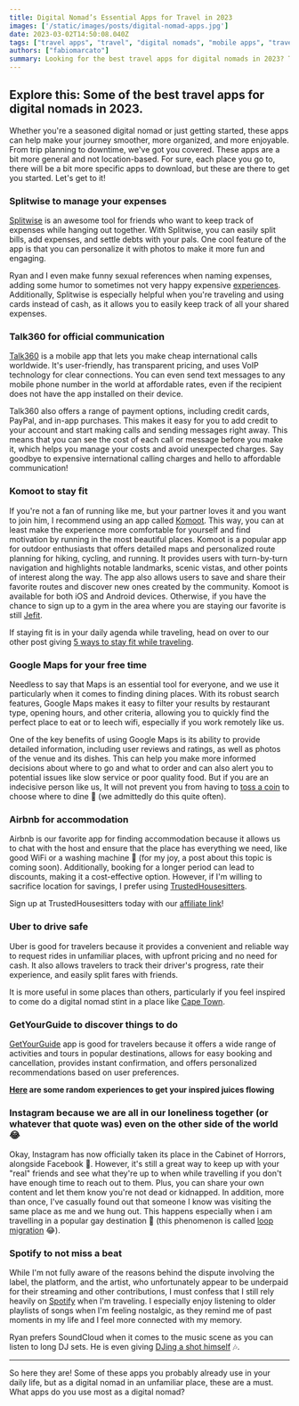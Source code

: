 ```yaml
---
title: Digital Nomad’s Essential Apps for Travel in 2023
images: ['/static/images/posts/digital-nomad-apps.jpg']
date: 2023-03-02T14:50:08.040Z
tags: ["travel apps", "travel", "digital nomads", "mobile apps", "travel planning", "fitness apps", "route planning", "accommodation", "ride-sharing services", "sightseeing", "activity booking"]
authors: ["fabiomarcato"]
summary: Looking for the best travel apps for digital nomads in 2023? These apps will make your journey smoother, more organized, and more enjoyable. From managing expenses with Splitwise to staying fit with Komoot and driving safe with Uber, we've got you covered. Use Talk360 to make cheap international calls and GetYourGuide to discover things to do. With Airbnb, you can find great accommodation with hosts who have everything you need. And of course, don't forget Google Maps, the essential tool for finding wifi. Travel smarter with these top travel apps.
---
```

## Explore this: Some of the best travel apps for digital nomads in 2023.

Whether you're a seasoned digital nomad or just getting started, these apps can help make your journey smoother, more organized, and more enjoyable. From trip planning to downtime, we've got you covered. These apps are a bit more general and not location-based. For sure, each place you go to, there will be a bit more specific apps to download, but these are there to get you started. Let's get to it! 

### Splitwise to manage your expenses

[Splitwise](https://www.splitwise.com/) is an awesome tool for friends who want to keep track of expenses while hanging out together. With Splitwise, you can easily split bills, add expenses, and settle debts with your pals. One cool feature of the app is that you can personalize it with photos to make it more fun and engaging.

Ryan and I even make funny sexual references when naming expenses, adding some humor to sometimes not very happy expensive [experiences](https://thefabryk.com/blog/fine-dining-experience-cape-town-south-africa). Additionally, Splitwise is especially helpful when you're traveling and using cards instead of cash, as it allows you to easily keep track of all your shared expenses. 

### Talk360 for official communication

[Talk360](https://www.talk360.com/) is a mobile app that lets you make cheap international calls worldwide. It's user-friendly, has transparent pricing, and uses VoIP technology for clear connections.  You can even send text messages to any mobile phone number in the world at affordable rates, even if the recipient does not have the app installed on their device.

Talk360 also offers a range of payment options, including credit cards, PayPal, and in-app purchases. This makes it easy for you to add credit to your account and start making calls and sending messages right away. This means that you can see the cost of each call or message before you make it, which helps you manage your costs and avoid unexpected charges. Say goodbye to expensive international calling charges and hello to affordable communication!

### Komoot to stay fit

If you're not a fan of running like me, but your partner loves it and you want to join him, I recommend using an app called [Komoot](https://www.komoot.com/). This way, you can at least make the experience more comfortable for yourself and find motivation by running in the most beautiful places. Komoot is a popular app for outdoor enthusiasts that offers detailed maps and personalized route planning for hiking, cycling, and running. It provides users with turn-by-turn navigation and highlights notable landmarks, scenic vistas, and other points of interest along the way. The app also allows users to save and share their favorite routes and discover new ones created by the community. Komoot is available for both iOS and Android devices. Otherwise, if you have the chance to sign up to a gym in the area where you are staying our favorite is still [Jefit](https://thefabryk.com/blog/best-apps-fitness-healthy-eating). 

If staying fit is in your daily agenda while traveling, head on over to our other post giving [5 ways to stay fit while traveling](https://thefabryk.com/blog/5-ways-stay-fit-while-traveling).

### Google Maps for your free time

Needless to say that Maps is an essential tool for everyone, and we use it particularly when it comes to finding dining places. With its robust search features, Google Maps makes it easy to filter your results by restaurant type, opening hours, and other criteria, allowing you to quickly find the perfect place to eat or to leech wifi, especially if you work remotely like us.

One of the key benefits of using Google Maps is its ability to provide detailed information, including user reviews and ratings, as well as photos of the venue and its dishes. This can help you make more informed decisions about where to go and what to order and can also alert you to potential issues like slow service or poor quality food. But if you are an indecisive person like us, It will not prevent you from having to [toss a coin](https://g.co/kgs/1yT7GS) to choose where to dine 🤪 (we admittedly do this quite often).
  
### Airbnb for accommodation

Airbnb is our favorite app for finding accommodation because it allows us to chat with the host and ensure that the place has everything we need, like good WiFi or a washing machine 🧺 (for my joy, a post about this topic is coming soon). Additionally, booking for a longer period can lead to discounts, making it a cost-effective option. However, if I'm willing to sacrifice location for savings, I prefer using [TrustedHousesitters](https://thefabryk.com/blog/how-to-get-free-accommodation-while-traveling-trusted-housesitters).

Sign up at TrustedHousesitters today with our [affiliate link](http://www.awin1.com/cread.php?awinmid=5758&awinaffid=1234182)!

### Uber to drive safe
Uber is good for travelers because it provides a convenient and reliable way to request rides in unfamiliar places, with upfront pricing and no need for cash. It also allows travelers to track their driver's progress, rate their experience, and easily split fares with friends. 

It is more useful in some places than others, particularly if you feel inspired to come do a digital nomad stint in a place like [Cape Town](https://thefabryk.com/blog/top-10-tips-for-digital-nomads-cape-town).

### GetYourGuide to discover things to do
[GetYourGuide](https://www.getyourguide.com/) app is good for travelers because it offers a wide range of activities and tours in popular destinations, allows for easy booking and cancellation, provides instant confirmation, and offers personalized recommendations based on user preferences.

**[Here](https://www.getyourguide.com/cape-town-l103/full-day-cape-peninsula-tour-from-cape-town-t68762/?partner_id=8DDMSUV&utm_medium=online_publisher&placement=content-middle&cmp=Cape_Town) are some random experiences to get your inspired juices flowing**

### Instagram because we are all in our loneliness together (or whatever that quote was) even on the other side of the world 😂

Okay, Instagram has now officially taken its place in the Cabinet of Horrors, alongside Facebook 🫢. However, it's still a great way to keep up with your "real" friends and see what they're up to when while travelling if you don't have enough time to reach out to them. Plus, you can share your own content and let them know you're not dead or kidnapped. In addition, more than once, I've casually found out that someone I know was visiting the same place as me and we hung out. This happens especially when i am travelling in a popular gay destination 🙈 (this phenomenon is called [loop migration](https://www.audubon.org/news/ask-kenn-do-migrating-birds-take-same-routes-spring-and-fall) 😂).
  
### Spotify to not miss a beat
While I'm not fully aware of the reasons behind the dispute involving the label, the platform, and the artist, who unfortunately appear to be underpaid for their streaming and other contributions, I must confess that I still rely heavily on [Spotify](https://www.spotify.com/us/download/) when I'm traveling. I especially enjoy listening to older playlists of songs when I'm feeling nostalgic, as they remind me of past moments in my life and I feel more connected with my memory.

Ryan prefers SoundCloud when it comes to the music scene as you can listen to long DJ sets. He is even giving [DJing a shot himself](https://soundcloud.com/ryanchristoph) 🎶.

---

So here they are! Some of these apps you probably already use in your daily life, but as a digital nomad in an unfamiliar place, these are a must. What apps do you use most as a digital nomad?